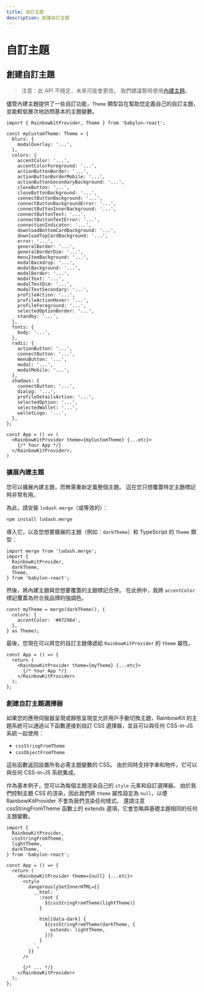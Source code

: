 ```yaml
---
title: 自訂主題
description: 創建自訂主題
---
```


# 自訂主題

## 創建自訂主題

> 注意：此 API 不穩定，未來可能會更改。 我們建議暫時使用[內建主題](/docs/theming)。

儘管內建主題提供了一些自訂功能，`Theme` 類型旨在幫助您定義自己的自訂主題，並能較低層次地訪問基本的主題變數。

```tsx
import { RainbowKitProvider, Theme } from 'babylon-react';

const myCustomTheme: Theme = {
  blurs: {
    modalOverlay: '...',
  },
  colors: {
    accentColor: '...',
    accentColorForeground: '...',
    actionButtonBorder: '...',
    actionButtonBorderMobile: '...',
    actionButtonSecondaryBackground: '...',
    closeButton: '...',
    closeButtonBackground: '...',
    connectButtonBackground: '...',
    connectButtonBackgroundError: '...',
    connectButtonInnerBackground: '...',
    connectButtonText: '...',
    connectButtonTextError: '...',
    connectionIndicator: '...',
    downloadBottomCardBackground: '...',
    downloadTopCardBackground: '...',
    error: '...',
    generalBorder: '...',
    generalBorderDim: '...',
    menuItemBackground: '...',
    modalBackdrop: '...',
    modalBackground: '...',
    modalBorder: '...',
    modalText: '...',
    modalTextDim: '...',
    modalTextSecondary: '...',
    profileAction: '...',
    profileActionHover: '...',
    profileForeground: '...',
    selectedOptionBorder: '...',
    standby: '...',
  },
  fonts: {
    body: '...',
  },
  radii: {
    actionButton: '...',
    connectButton: '...',
    menuButton: '...',
    modal: '...',
    modalMobile: '...',
  },
  shadows: {
    connectButton: '...',
    dialog: '...',
    profileDetailsAction: '...',
    selectedOption: '...',
    selectedWallet: '...',
    walletLogo: '...',
  },
};

const App = () => (
  <RainbowKitProvider theme={myCustomTheme} {...etc}>
    {/* Your App */}
  </RainbowKitProvider>;
)
```

### 擴展內建主題

您可以擴展內建主題，而無需重新定義整個主題。 這在您只想覆蓋特定主題標記時非常有用。

為此，請安裝 `lodash.merge`（或等效的）：

```bash
npm install lodash.merge
```

導入它，以及您想要擴展的主題（例如：`darkTheme`）和 TypeScript 的 `Theme` 類型：

```tsx
import merge from 'lodash.merge';
import {
  RainbowKitProvider,
  darkTheme,
  Theme,
} from 'babylon-react';
```

然後，將內建主題與您想要覆蓋的主題標記合併。 在此例中，我將 `accentColor` 標記覆蓋為符合我品牌的強調色。

```tsx
const myTheme = merge(darkTheme(), {
  colors: {
    accentColor: '#07296d',
  },
} as Theme);
```

最後，您現在可以將您的自訂主題傳遞給 `RainbowKitProvider` 的 `theme` 屬性。

```tsx
const App = () => {
  return (
    <RainbowKitProvider theme={myTheme} {...etc}>
      {/* Your App */}
    </RainbowKitProvider>
  );
};
```

### 創建自訂主題選擇器

如果您的應用伺服器呈現或靜態呈現並允許用戶手動切換主題，RainbowKit 的主題系統可以通過以下函數連接到自訂 CSS 選擇器，並且可以與任何 CSS-in-JS 系統一起使用：

- `cssStringFromTheme`
- `cssObjectFromTheme`

這些函數返回設置所有必需主題變數的 CSS。 由於同時支持字串和物件，它可以與任何 CSS-in-JS 系統集成。

作為基本例子，您可以為每個主題渲染自己的 `style` 元素和自訂選擇器。 由於我們控制主題 CSS 的渲染，因此我們將 `theme` 屬性設定為 `null`，以便 RainbowKitProvider 不會為我們渲染任何樣式。 還請注意 cssStringFromTheme 函數上的 extends 選項，它會忽略與基礎主題相同的任何主題變數。

```tsx
import {
  RainbowKitProvider,
  cssStringFromTheme,
  lightTheme,
  darkTheme,
} from 'babylon-react';

const App = () => {
  return (
    <RainbowKitProvider theme={null} {...etc}>
      <style
        dangerouslySetInnerHTML={{
          __html: `
            :root {
              ${cssStringFromTheme(lightTheme)}
            }

            html[data-dark] {
              ${cssStringFromTheme(darkTheme, {
                extends: lightTheme,
              })}
            }
          `,
        }}
      />

      {/* ... */}
    </RainbowKitProvider>
  );
};
```
